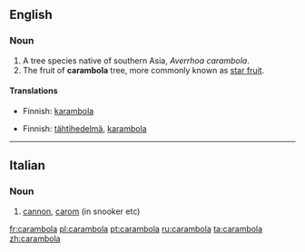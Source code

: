 {{wikipedia}}
==English==

===Noun===
{{en-noun}}

# A tree species native of southern Asia, ''Averrhoa carambola''.
# The fruit of '''carambola''' tree, more commonly known as [[star fruit]].

====Translations====
{{trans-top|tree}}
*Finnish: [[karambola]]
{{trans-mid}}
{{trans-bottom}}

{{trans-top|fruit}}
*Finnish: [[tähtihedelmä]], [[karambola]]
{{trans-mid}}
{{trans-bottom}}

----
==Italian==

===Noun===
{{it-noun|carambol|f|a|e}}

# [[cannon]], [[carom]] (in snooker etc)

[[fr:carambola]]
[[pl:carambola]]
[[pt:carambola]]
[[ru:carambola]]
[[ta:carambola]]
[[zh:carambola]]